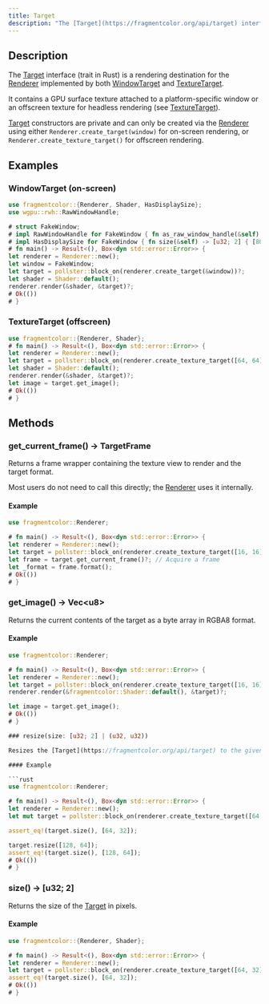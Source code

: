 ```yaml
---
title: Target
description: "The [Target](https://fragmentcolor.org/api/target) interface (trait in Rust) is a rendering destination for the [Renderer](https://fragmentcolor.org/api/renderer) implemented by both [WindowTarget](https://fragmentcolor.org/api/window_target) and [TextureTarget](https://fragmentcolor.org/api/texture_target)."
---
```


## Description

The [Target](https://fragmentcolor.org/api/target) interface (trait in Rust) is a rendering destination for the [Renderer](https://fragmentcolor.org/api/renderer) implemented by both [WindowTarget](https://fragmentcolor.org/api/window_target) and [TextureTarget](https://fragmentcolor.org/api/texture_target).

It contains a GPU surface texture attached to a platform-specific window or an offscreen texture for headless rendering (see [TextureTarget](https://fragmentcolor.org/api/texture_target)).

[Target](https://fragmentcolor.org/api/target) constructors are private and can only be created via the [Renderer](https://fragmentcolor.org/api/renderer) using either `Renderer.create_target(window)` for on-screen rendering, or `Renderer.create_texture_target()` for offscreen rendering.

## Examples

### WindowTarget (on-screen)

```rust
use fragmentcolor::{Renderer, Shader, HasDisplaySize};
use wgpu::rwh::RawWindowHandle;

# struct FakeWindow;
# impl RawWindowHandle for FakeWindow { fn as_raw_window_handle(&self) -> wgpu::rwh::RawWindowHandle { wgpu::rwh::RawWindowHandle::from_handle(self) } }
# impl HasDisplaySize for FakeWindow { fn size(&self) -> [u32; 2] { [800, 600] } }
# fn main() -> Result<(), Box<dyn std::error::Error>> {
let renderer = Renderer::new();
let window = FakeWindow;
let target = pollster::block_on(renderer.create_target(&window))?;
let shader = Shader::default();
renderer.render(&shader, &target)?;
# Ok(())
# }
```

### TextureTarget (offscreen)

```rust
use fragmentcolor::{Renderer, Shader};
# fn main() -> Result<(), Box<dyn std::error::Error>> {
let renderer = Renderer::new();
let target = pollster::block_on(renderer.create_texture_target([64, 64]))?;
let shader = Shader::default();
renderer.render(&shader, &target)?;
let image = target.get_image();
# Ok(())
# }
```

## Methods

### get_current_frame() -&gt; TargetFrame

Returns a frame wrapper containing the texture view to render and the target format.

Most users do not need to call this directly; the [Renderer](https://fragmentcolor.org/api/renderer) uses it internally.

#### Example

```rust
use fragmentcolor::Renderer;

# fn main() -> Result<(), Box<dyn std::error::Error>> {
let renderer = Renderer::new();
let target = pollster::block_on(renderer.create_texture_target([16, 16]))?;
let frame = target.get_current_frame()?; // Acquire a frame
let _format = frame.format();
# Ok(())
# }
```

### get_image() -&gt; Vec&lt;u8&gt;

Returns the current contents of the target as a byte array in RGBA8 format.

#### Example

```rust
use fragmentcolor::Renderer;

# fn main() -> Result<(), Box<dyn std::error::Error>> {
let renderer = Renderer::new();
let target = pollster::block_on(renderer.create_texture_target([16, 16]))?;
renderer.render(&fragmentcolor::Shader::default(), &target)?;

let image = target.get_image();
# Ok(())
# }

### resize(size: [u32; 2] | (u32, u32))

Resizes the [Target](https://fragmentcolor.org/api/target) to the given width and height.

#### Example

```rust
use fragmentcolor::Renderer;

# fn main() -> Result<(), Box<dyn std::error::Error>> {
let renderer = Renderer::new();
let mut target = pollster::block_on(renderer.create_texture_target([64, 32]))?;

assert_eq!(target.size(), [64, 32]);

target.resize([128, 64]);
assert_eq!(target.size(), [128, 64]);
# Ok(())
# }
```

### size() -&gt; [u32; 2]

Returns the size of the [Target](https://fragmentcolor.org/api/target) in pixels.

#### Example

```rust
use fragmentcolor::{Renderer, Shader};

# fn main() -> Result<(), Box<dyn std::error::Error>> {
let renderer = Renderer::new();
let target = pollster::block_on(renderer.create_texture_target([64, 32]))?;
assert_eq!(target.size(), [64, 32]);
# Ok(())
# }
```
